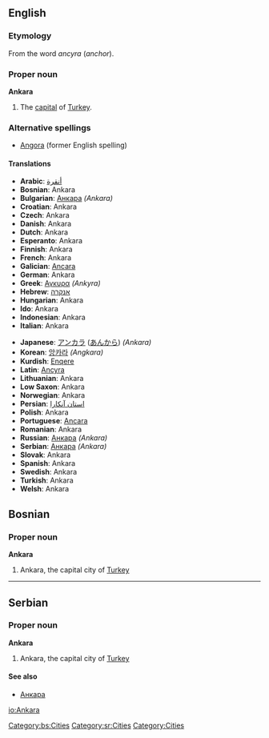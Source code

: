 {{See|ankara}}
{{wikipedia}}
==English==

===Etymology===
From the word ''ancyra'' (''anchor'').

===Proper noun===
'''Ankara'''
#The [[capital]] of [[Turkey]].

===Alternative spellings===
*[[Angora]] (former English spelling)

====Translations====
{{top}}<!--languages from A to I go here-->
*'''Arabic''': [[أنقرة]]
*'''Bosnian''': Ankara
*'''Bulgarian''': [[Анкара]] ''(Ankara)''
*'''Croatian''': Ankara
*'''Czech''': Ankara
*'''Danish''': Ankara
*'''Dutch''': Ankara
*'''Esperanto''': Ankara
*'''Finnish''': Ankara
*'''French''': Ankara
*'''Galician''': [[Ancara]]
*'''German''': Ankara
*'''Greek''': [[Αγκυρα]] ''(Ankyra)''
*'''Hebrew''': [[אנקרה]]
*'''Hungarian''': Ankara
*'''Ido''': Ankara
*'''Indonesian''': Ankara
*'''Italian''': Ankara
{{mid}}<!--languages from J to Z go here-->
*'''Japanese''': [[アンカラ]] ([[あんから]]) ''(Ankara)''
*'''Korean''': [[앙카라]] ''(Angkara)''
*'''Kurdish''': [[Enqere]]
*'''Latin''': [[Ancyra]]
*'''Lithuanian''': Ankara
*'''Low Saxon''': Ankara
*'''Norwegian''': Ankara
*'''Persian''': [[استان آنکارا]]
*'''Polish''': Ankara
*'''Portuguese''': [[Ancara]]
*'''Romanian''': Ankara
*'''Russian''': [[Анкара]] ''(Ankara)''
*'''Serbian''': [[Анкара]] ''(Ankara)''
*'''Slovak''': Ankara
*'''Spanish''': Ankara
*'''Swedish''': Ankara
*'''Turkish''': Ankara
*'''Welsh''': Ankara
{{bottom}}

==Bosnian==
===Proper noun===
'''Ankara''' {{f}}
#Ankara, the capital city of [[Turkey]]
[[Category:bs:Cities]]

----

==Serbian==
===Proper noun===
'''Ankara''' {{f}}
#Ankara, the capital city of [[Turkey]]
====See also====
*[[Анкара#Serbian|Анкара]]
[[Category:sr:Cities]]

[[io:Ankara]]
[[Category:Cities]]